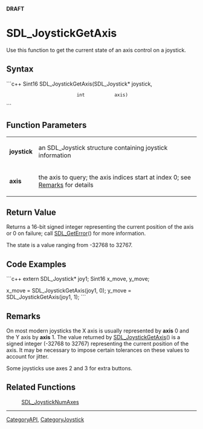 <!-- pragma section-numbers off -->
<!-- pragma disable-camelcase -->
'''DRAFT'''

= SDL_JoystickGetAxis =
Use this function to get the current state of an axis control on a joystick.


== Syntax ==
```c++
Sint16 SDL_JoystickGetAxis(SDL_Joystick* joystick,
                           int           axis)
```

== Function Parameters ==
{|
|'''joystick'''
|an SDL_Joystick structure containing joystick information
|-
|'''axis'''
|the axis to query; the axis indices start at index 0; see [[#Remarks|Remarks]] for details
|}

== Return Value ==
Returns a 16-bit signed integer representing the current position of the axis or 0 on failure; call [[SDL_GetError]]() for more information.

The state is a value ranging from -32768 to 32767. <!-- <span style="color: green;">Is this the RV or a Remark?</span> -->

== Code Examples ==
```c++
extern SDL_Joystick* joy1;
Sint16 x_move, y_move;

x_move = SDL_JoystickGetAxis(joy1, 0);
y_move = SDL_JoystickGetAxis(joy1, 1);
```

== Remarks ==
On most modern joysticks the X axis is usually represented by '''axis''' 0 and the Y axis by '''axis''' 1. The value returned by [[SDL_JoystickGetAxis]]() is a signed integer (-32768 to 32767) representing the current position of the axis.  It may be necessary to impose certain tolerances on these values to account for jitter.

Some joysticks use axes 2 and 3 for extra buttons. <!-- <span style="color: green;">Or 3 and 4?</span> -->

== Related Functions ==
:[[SDL_JoystickNumAxes]]

----
[[CategoryAPI]], [[CategoryJoystick]]
